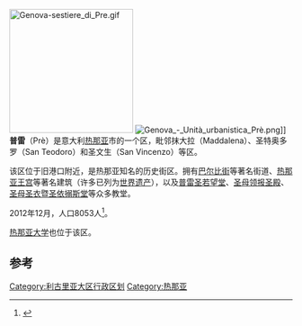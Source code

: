 [[File:Genova-sestiere_di_Pre.gif|220px]]
[[File:Genova_-_Unità_urbanistica_Prè.png|thumb]]]]
'''普雷'''（Prè）是意大利[[热那亚|热那亚]]市的一个区，毗邻抹大拉（Maddalena）、圣特奥多罗（San Teodoro）和圣文生（San Vincenzo）等区。

该区位于旧港口附近，是热那亚知名的历史街区。拥有[[巴尔比街|巴尔比街]]等著名街道、[[热那亚王宫|热那亚王宫]]等著名建筑（许多已列为[[世界遗产|世界遗产]]），以及[[普雷圣若望堂|普雷圣若望堂]]、[[圣母领报圣殿_(热那亚)|圣母领报圣殿]]、[[圣母圣衣暨圣依搦斯堂|圣母圣衣暨圣依搦斯堂]]等众多教堂。

2012年12月，人口8053人<ref name= statistica_genova>{{Cite web |url=http://statistica.comune.genova.it/pubblicazioni/download/not_stat/testo%20integrale%204-2012.pdf |title=Notiziario statistico della città di Genova 4/2012 |access-date=2014-12-31 |archive-date=2016-03-04 |archive-url=https://web.archive.org/web/20160304101139/http://statistica.comune.genova.it/pubblicazioni/download/not_stat/testo%20integrale%204-2012.pdf |dead-url=no }}</ref>。

[[热那亚大学|热那亚大学]]也位于该区。

== 参考 ==
{{Reflist|2}}

[[Category:利古里亚大区行政区划|Category:利古里亚大区行政区划]]
[[Category:热那亚|Category:热那亚]]